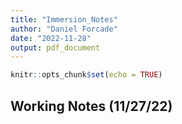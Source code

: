 ```yaml
---
title: "Immersion_Notes"
author: "Daniel Forcade"
date: "2022-11-28"
output: pdf_document
---
```


```r
knitr::opts_chunk$set(echo = TRUE)
```

## Working Notes (11/27/22)


